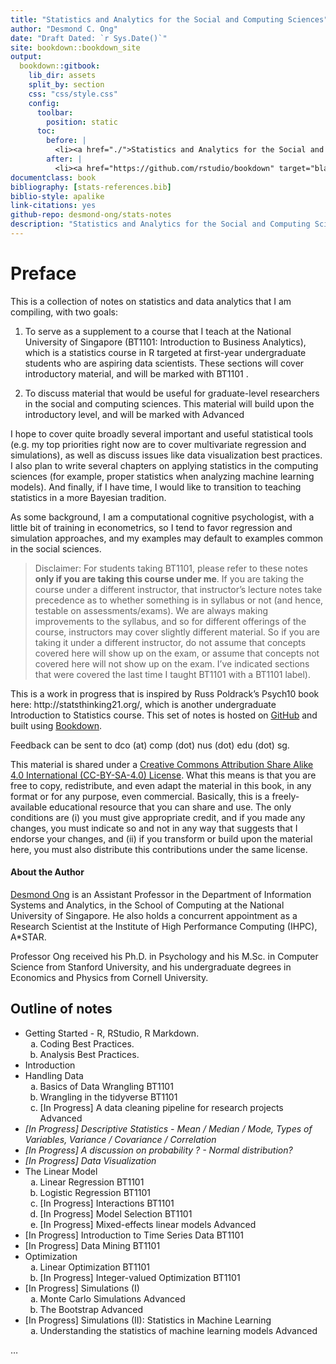 ```yaml
--- 
title: "Statistics and Analytics for the Social and Computing Sciences"
author: "Desmond C. Ong"
date: "Draft Dated: `r Sys.Date()`"
site: bookdown::bookdown_site
output: 
  bookdown::gitbook:
    lib_dir: assets
    split_by: section
    css: "css/style.css"
    config:
      toolbar:
        position: static
      toc:
        before: |
          <li><a href="./">Statistics and Analytics for the Social and Computing Sciences</a></li>
        after: |
          <li><a href="https://github.com/rstudio/bookdown" target="blank">Published with bookdown</a></li>
documentclass: book
bibliography: [stats-references.bib]
biblio-style: apalike
link-citations: yes
github-repo: desmond-ong/stats-notes
description: "Statistics and Analytics for the Social and Computing Sciences"
---
```


# Preface {-}

This is a collection of notes on statistics and data analytics that I am compiling, with two goals:

1) To serve as a supplement to a course that I teach at the National University of Singapore (BT1101: Introduction to Business Analytics), which is a statistics course in R targeted at first-year undergraduate students who are aspiring data scientists. These sections will cover introductory material, and will be marked with <span class="badge badge-bt"> BT1101 </span>. 

2) To discuss material that would be useful for graduate-level researchers in the social and computing sciences. This material will build upon the introductory level, and will be marked with <span class="badge badge-adv"> Advanced </span>


I hope to cover quite broadly several important and useful statistical tools (e.g. my top priorities right now are to cover multivariate regression and simulations), as well as discuss issues like data visualization best practices. I also plan to write several chapters on applying statistics in the computing sciences (for example, proper statistics when analyzing machine learning models). And finally, if I have time, I would like to transition to teaching statistics in a more Bayesian tradition.



As some background, I am a computational cognitive psychologist, with a little bit of training in econometrics, so I tend to favor regression and simulation approaches, and my examples may default to examples common in the social sciences. 



> Disclaimer: For students taking BT1101, please refer to these notes **only if you are taking this course under me**. If you are taking the course under a different instructor, that instructor's lecture notes take precedence as to whether something is in syllabus or not (and hence, testable on assessments/exams). We are always making improvements to the syllabus, and so for different offerings of the course, instructors may cover slightly different material. So if you are taking it under a different instructor, do not assume that concepts covered here will show up on the exam, or assume that concepts not covered here will not show up on the exam. I've indicated sections that were covered the last time I taught BT1101 with a <span class="badge badge-bt"> BT1101 </span> label).



This is a work in progress that is inspired by Russ Poldrack's Psych10 book here: http://statsthinking21.org/, which is another undergraduate Introduction to Statistics course. This set of notes is hosted on [GitHub](https://github.com/desmond-ong/stats-notes) and built using [Bookdown](https://github.com/rstudio/bookdown).


Feedback can be sent to dco (at) comp (dot) nus (dot) edu (dot) sg. 


This material is shared under a [Creative Commons Attribution Share Alike 4.0 International (CC-BY-SA-4.0) License](https://creativecommons.org/licenses/by-sa/4.0/). What this means is that you are free to copy, redistribute, and even adapt the material in this book, in any format or for any purpose, even commercial. Basically, this is a freely-available educational resource that you can share and use. The only conditions are (i) you must give appropriate credit, and if you made any changes, you must indicate so and not in any way that suggests that I endorse your changes, and (ii) if you transform or build upon the material here, you must also distribute this contributions under the same license.


#### About the Author {-}

[Desmond Ong](https://desmond-ong.github.io/) is an Assistant Professor in the Department of Information Systems and Analytics, in the School of Computing at the National University of Singapore. He also holds a concurrent appointment as a Research Scientist at the Institute of High Performance Computing (IHPC), A\*STAR.

Professor Ong received his Ph.D. in Psychology and his M.Sc. in Computer Science from Stanford University, and his undergraduate degrees in Economics and Physics from Cornell University.



## Outline of notes {-}

- Getting Started - R, RStudio, R Markdown. 
    a. Coding Best Practices. 
    b. Analysis Best Practices.
- Introduction
- Handling Data
    a. Basics of Data Wrangling <span class="badge badge-bt"> BT1101 </span>
    b. Wrangling in the tidyverse <span class="badge badge-bt"> BT1101 </span>
    c. [In Progress] A data cleaning pipeline for research projects <span class="badge badge-adv"> Advanced </span>
- <i>[In Progress] Descriptive Statistics - Mean / Median / Mode, Types of Variables, Variance / Covariance / Correlation</i>
- <i>[In Progress] A discussion on probability ? - Normal distribution?</i>
- <i>[In Progress] Data Visualization</i>
- The Linear Model 
    a. Linear Regression <span class="badge badge-bt"> BT1101 </span>
    b. Logistic Regression <span class="badge badge-bt"> BT1101 </span>
    c. [In Progress] Interactions <span class="badge badge-bt"> BT1101 </span>
    d. [In Progress] Model Selection <span class="badge badge-bt"> BT1101 </span>
    e. [In Progress] Mixed-effects linear models <span class="badge badge-adv"> Advanced </span>
- [In Progress] Introduction to Time Series Data <span class="badge badge-bt"> BT1101 </span>
- [In Progress] Data Mining <span class="badge badge-bt"> BT1101 </span>
- Optimization
    a. Linear Optimization <span class="badge badge-bt"> BT1101 </span>
    b. [In Progress] Integer-valued Optimization <span class="badge badge-bt"> BT1101 </span>
- [In Progress] Simulations (I) 
    a. Monte Carlo Simulations <span class="badge badge-adv"> Advanced </span>
    b. The Bootstrap <span class="badge badge-adv"> Advanced </span>
- [In Progress] Simulations (II): Statistics in Machine Learning 
    a. Understanding the statistics of machine learning models <span class="badge badge-adv"> Advanced </span>


...